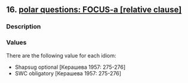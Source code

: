 ## 16. <a href =  'https://agricolamz.github.io/The_Circassian_Isoglosses_Database/16.html'>polar questions: FOCUS-a [relative clause]</a>
### Description



### Values
There are the following value for each idiom:

* Shapsug  optional [Керашева 1957: 275-276] 
* SWC  obligatory [Керашева 1957: 275-276] 

